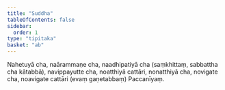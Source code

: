 ```yaml
---
title: "Suddha"
tableOfContents: false
sidebar:
  order: 1
type: "tipitaka"
basket: "ab"
---
```



<DynamicBreadcrumb />

<Division number="54">

<Paragraph number="2864">
Nahetuyā cha, naārammaṇe cha, naadhipatiyā cha (saṃkhittaṃ, sabbattha cha kātabbā), navippayutte cha, noatthiyā cattāri, nonatthiyā cha, novigate cha, noavigate cattāri (evaṃ gaṇetabbaṃ)

</Paragraph>
</Division>

<Paragraph number="2865" type="center">
Paccanīyaṃ.
</Paragraph>